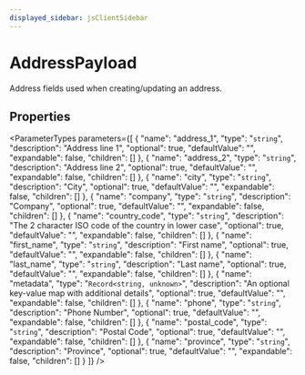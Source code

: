 ```yaml
---
displayed_sidebar: jsClientSidebar
---
```



# AddressPayload

Address fields used when creating/updating an address.

## Properties

<ParameterTypes parameters={[
  {
    "name": "address_1",
    "type": "`string`",
    "description": "Address line 1",
    "optional": true,
    "defaultValue": "",
    "expandable": false,
    "children": []
  },
  {
    "name": "address_2",
    "type": "`string`",
    "description": "Address line 2",
    "optional": true,
    "defaultValue": "",
    "expandable": false,
    "children": []
  },
  {
    "name": "city",
    "type": "`string`",
    "description": "City",
    "optional": true,
    "defaultValue": "",
    "expandable": false,
    "children": []
  },
  {
    "name": "company",
    "type": "`string`",
    "description": "Company",
    "optional": true,
    "defaultValue": "",
    "expandable": false,
    "children": []
  },
  {
    "name": "country_code",
    "type": "`string`",
    "description": "The 2 character ISO code of the country in lower case",
    "optional": true,
    "defaultValue": "",
    "expandable": false,
    "children": []
  },
  {
    "name": "first_name",
    "type": "`string`",
    "description": "First name",
    "optional": true,
    "defaultValue": "",
    "expandable": false,
    "children": []
  },
  {
    "name": "last_name",
    "type": "`string`",
    "description": "Last name",
    "optional": true,
    "defaultValue": "",
    "expandable": false,
    "children": []
  },
  {
    "name": "metadata",
    "type": "`Record<string, unknown>`",
    "description": "An optional key-value map with additional details",
    "optional": true,
    "defaultValue": "",
    "expandable": false,
    "children": []
  },
  {
    "name": "phone",
    "type": "`string`",
    "description": "Phone Number",
    "optional": true,
    "defaultValue": "",
    "expandable": false,
    "children": []
  },
  {
    "name": "postal_code",
    "type": "`string`",
    "description": "Postal Code",
    "optional": true,
    "defaultValue": "",
    "expandable": false,
    "children": []
  },
  {
    "name": "province",
    "type": "`string`",
    "description": "Province",
    "optional": true,
    "defaultValue": "",
    "expandable": false,
    "children": []
  }
]} />
